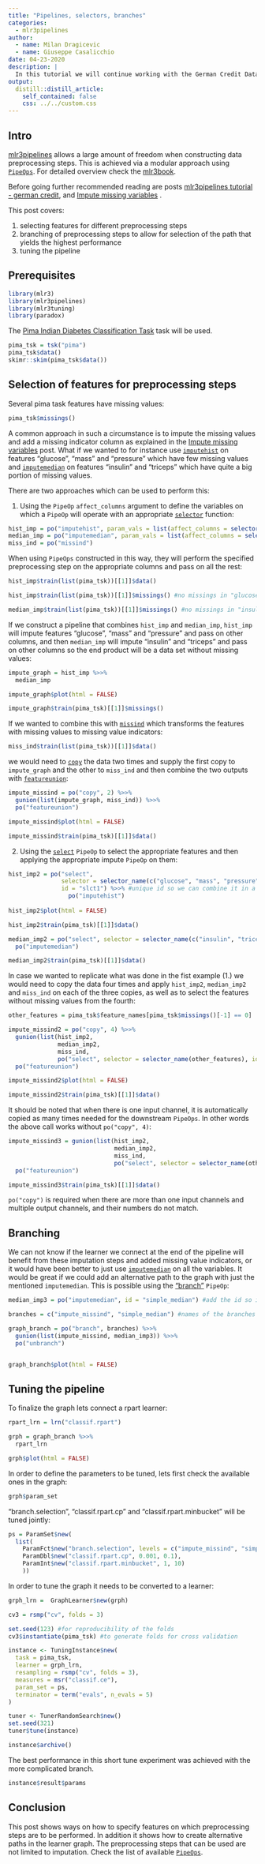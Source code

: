 ```yaml
---
title: "Pipelines, selectors, branches"
categories:
  - mlr3pipelines
author:
  - name: Milan Dragicevic
  - name: Giuseppe Casalicchio
date: 04-23-2020
description: |
  In this tutorial we will continue working with the German Credit Dataset. We already used different Learners on it in previous posts and tried to optimize their hyperparameters. To make things interesting, we introduce missing values into the dataset.
output:
  distill::distill_article:
    self_contained: false
    css: ../../custom.css
---
```


## Intro

[mlr3pipelines](https://mlr3pipelines.mlr-org.com/) allows a large amount of freedom when constructing data preprocessing steps.
This is achieved via a modular approach using [`PipeOps`](https://mlr3pipelines.mlr-org.com/reference/PipeOp.html). For detailed overview check the [mlr3book](https://mlr3book.mlr-org.com/pipelines.html).  

Before going further recommended reading are posts [mlr3pipelines tutorial - german credit](https://mlr3gallery.mlr-org.com/basics_pipelines_german_credit/), and [Impute missing variables](https://mlr3gallery.mlr-org.com/impute-missing-variables/) .  

This post covers:  

  1. selecting features for different preprocessing steps  
  2. branching of preprocessing steps to allow for selection of the path that yields the highest performance  
  3. tuning the pipeline  
  
## Prerequisites

```r
library(mlr3)
library(mlr3pipelines)
library(mlr3tuning)
library(paradox)
```

The [Pima Indian Diabetes Classification Task](https://mlr3.mlr-org.com/reference/mlr_tasks_pima.html) task will be used.  

```r
pima_tsk = tsk("pima")
pima_tsk$data()
skimr::skim(pima_tsk$data())
```

## Selection of features for preprocessing steps

Several pima task features have missing values:  

```r
pima_tsk$missings()
```

A common approach in such a circumstance is to impute the missing values and add a missing indicator column as explained in the [Impute missing variables](https://mlr3gallery.mlr-org.com/impute-missing-variables/) post.
What if we wanted to for instance use [`imputehist`](https://mlr3pipelines.mlr-org.com/reference/mlr_pipeops_imputehist.html) on features "glucose", "mass" and "pressure" which have few missing values and [`imputemedian`](https://mlr3pipelines.mlr-org.com/reference/mlr_pipeops_imputemedian.html)
on features "insulin" and "triceps" which have quite a big portion of missing values.  

There are two approaches which can be used to perform this:

  1. Using the `PipeOp` `affect_columns` argument to define the variables on which a `PipeOp` will operate with an appropriate [`selector`](https://mlr3pipelines.mlr-org.com/reference/Selector.html) function:
  
```r
hist_imp = po("imputehist", param_vals = list(affect_columns = selector_name(c("glucose", "mass", "pressure"))))
median_imp = po("imputemedian", param_vals = list(affect_columns = selector_name(c("insulin", "triceps"))))
miss_ind = po("missind")
```

When using `PipeOps` constructed in this way, they will perform the specified preprocessing step on the appropriate columns and pass on all the rest:  

```r
hist_imp$train(list(pima_tsk))[[1]]$data()

hist_imp$train(list(pima_tsk))[[1]]$missings() #no missings in "glucose", "mass" and "pressure"

median_imp$train(list(pima_tsk))[[1]]$missings() #no missings in "insulin" and "triceps"
```

If we construct a pipeline that combines `hist_imp` and `median_imp`, `hist_imp` will impute features "glucose",   "mass" and "pressure" and pass on other columns, and then `median_imp` will impute "insulin" and "triceps" and pass on other columns so the end product will be a data set without missing values:  

```r
impute_graph = hist_imp %>>%
  median_imp

impute_graph$plot(html = FALSE)

impute_graph$train(pima_tsk)[[1]]$missings()
```

If we wanted to combine this with                                           [`missind`](https://mlr3pipelines.mlr-org.com/reference/mlr_pipeops_missind.html) which transforms the features with missing values to missing value indicators:  

```r
miss_ind$train(list(pima_tsk))[[1]]$data()
```

we would need to [`copy`](https://mlr3pipelines.mlr-org.com/reference/mlr_pipeops_copy.html) the data two times and supply the first copy to `impute_graph` and the other to `miss_ind` and then combine the two outputs with [`featureunion`](https://mlr3pipelines.mlr-org.com/reference/mlr_pipeops_featureunion.html):  

```r
impute_missind = po("copy", 2) %>>%
  gunion(list(impute_graph, miss_ind)) %>>%
  po("featureunion")

impute_missind$plot(html = FALSE)

impute_missind$train(pima_tsk)[[1]]$data()
```

  2. Using the [`select`](https://mlr3pipelines.mlr-org.com/reference/mlr_pipeops_select.html) `PipeOp` to select the appropriate features and then applying the appropriate impute `PipeOp` on them:
  
```r
hist_imp2 = po("select",
               selector = selector_name(c("glucose", "mass", "pressure")),
               id = "slct1") %>>% #unique id so we can combine it in a pipeline with other select PipeOps
                 po("imputehist")
               
hist_imp2$plot(html = FALSE)  

hist_imp2$train(pima_tsk)[[1]]$data()

median_imp2 = po("select", selector = selector_name(c("insulin", "triceps")), id = "slct2") %>>%
  po("imputemedian")

median_imp2$train(pima_tsk)[[1]]$data()
```

In case we wanted to replicate what was done in the fist example (1.) we would need to copy the data four times and apply `hist_imp2`, `median_imp2` and `miss_ind` on each of the three copies, as well as to select the features without missing values from the fourth:  

```r
other_features = pima_tsk$feature_names[pima_tsk$missings()[-1] == 0]

impute_missind2 = po("copy", 4) %>>%
  gunion(list(hist_imp2,
              median_imp2,
              miss_ind,
              po("select", selector = selector_name(other_features), id = "slct3"))) %>>%
  po("featureunion")

impute_missind2$plot(html = FALSE)

impute_missind2$train(pima_tsk)[[1]]$data()
```

It should be noted that when there is one input channel, it is automatically copied as many times needed for the downstream `PipeOps`. In other words the above call works without `po("copy", 4)`:  

```r
impute_missind3 = gunion(list(hist_imp2,
                              median_imp2,
                              miss_ind,
                              po("select", selector = selector_name(other_features), id = "slct3"))) %>>%
  po("featureunion")

impute_missind3$train(pima_tsk)[[1]]$data()
```

`po("copy")` is required when there are more than one input channels and multiple output channels, and their numbers do not match.


## Branching

We can not know if the learner we connect at the end of the pipeline will benefit from these imputation steps and added missing value indicators, or it would have been better to just use [`imputemedian`](https://mlr3pipelines.mlr-org.com/reference/mlr_pipeops_imputemedian.html) on all the variables.
It would be great if we could add an alternative path to the graph with just the mentioned `imputemedian`. This is possible using the ["branch"](https://mlr3pipelines.mlr-org.com/reference/branch.html) `PipeOp`:  

```r
median_imp3 = po("imputemedian", id = "simple_median") #add the id so it does not clash with `median_imp` 

branches = c("impute_missind", "simple_median") #names of the branches

graph_branch = po("branch", branches) %>>%
  gunion(list(impute_missind, median_imp3)) %>>%
  po("unbranch")


graph_branch$plot(html = FALSE)
```

## Tuning the pipeline

To finalize the graph lets connect a rpart learner:  

```r
rpart_lrn = lrn("classif.rpart")

grph = graph_branch %>>%
  rpart_lrn

grph$plot(html = FALSE)
```

In order to define the parameters to be tuned, lets first check the available ones in the graph:  

```r
grph$param_set
```

"branch.selection", "classif.rpart.cp" and "classif.rpart.minbucket" will be tuned jointly:  

```r
ps = ParamSet$new(
  list(
    ParamFct$new("branch.selection", levels = c("impute_missind", "simple_median")),
    ParamDbl$new("classif.rpart.cp", 0.001, 0.1),
    ParamInt$new("classif.rpart.minbucket", 1, 10)
    ))
```

In order to tune the graph it needs to be converted to a learner:  

```r
grph_lrn =  GraphLearner$new(grph)

cv3 = rsmp("cv", folds = 3)

set.seed(123) #for reproducibility of the folds
cv3$instantiate(pima_tsk) #to generate folds for cross validation

instance <- TuningInstance$new(
  task = pima_tsk,
  learner = grph_lrn,
  resampling = rsmp("cv", folds = 3),
  measures = msr("classif.ce"),
  param_set = ps,
  terminator = term("evals", n_evals = 5)
)

tuner <- TunerRandomSearch$new()
set.seed(321)
tuner$tune(instance)

instance$archive()
```

The best performance in this short tune experiment was achieved with the more complicated branch.  

```r
instance$result$params
```

## Conclusion

This post shows ways on how to specify features on which preprocessing steps are to be performed. In addition it shows how to create alternative paths in the learner graph. The preprocessing steps that can be used are not limited to imputation. Check the list of available [`PipeOps`](https://mlr3pipelines.mlr-org.com/reference/index.html).  
